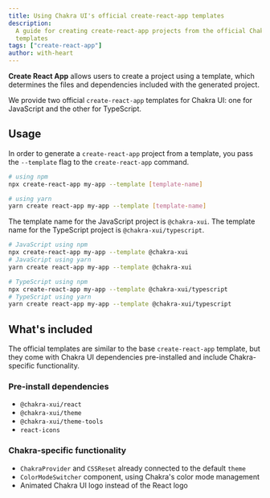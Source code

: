 ```yaml
---
title: Using Chakra UI's official create-react-app templates
description:
  A guide for creating create-react-app projects from the official Chakra UI
  templates
tags: ["create-react-app"]
author: with-heart
---
```


**Create React App** allows users to create a project using a template, which
determines the files and dependencies included with the generated project.

We provide two official `create-react-app` templates for Chakra UI: one for
JavaScript and the other for TypeScript.

## Usage

In order to generate a `create-react-app` project from a template, you pass the
`--template` flag to the `create-react-app` command.

```bash
# using npm
npx create-react-app my-app --template [template-name]

# using yarn
yarn create react-app my-app --template [template-name]
```

The template name for the JavaScript project is `@chakra-xui`. The template name
for the TypeScript project is `@chakra-xui/typescript`.

```bash
# JavaScript using npm
npx create-react-app my-app --template @chakra-xui
# JavaScript using yarn
yarn create react-app my-app --template @chakra-xui

# TypeScript using npm
npx create-react-app my-app --template @chakra-xui/typescript
# TypeScript using yarn
yarn create react-app my-app --template @chakra-xui/typescript
```

## What's included

The official templates are similar to the base `create-react-app` template, but
they come with Chakra UI dependencies pre-installed and include Chakra-specific
functionality.

### Pre-install dependencies

- `@chakra-xui/react`
- `@chakra-xui/theme`
- `@chakra-xui/theme-tools`
- `react-icons`

### Chakra-specific functionality

- `ChakraProvider` and `CSSReset` already connected to the default `theme`
- `ColorModeSwitcher` component, using Chakra's color mode management
- Animated Chakra UI logo instead of the React logo
